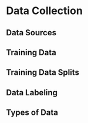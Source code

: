 # Data Collection

## Data Sources

## Training Data

## Training Data Splits

## Data Labeling

## Types of Data

